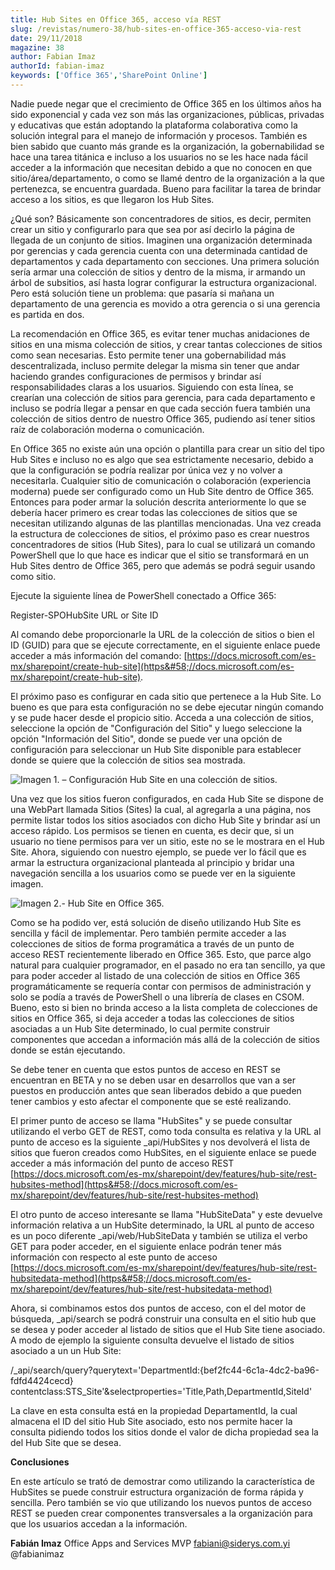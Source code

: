 ```yaml
---
title: Hub Sites en Office 365, acceso vía REST
slug: /revistas/numero-38/hub-sites-en-office-365-acceso-via-rest
date: 29/11/2018
magazine: 38
author: Fabian Imaz
authorId: fabian-imaz
keywords: ['Office 365','SharePoint Online']
---
```



<ArticleHeader frontmatter={props.pageContext.frontmatter} />



Nadie puede negar que el crecimiento de Office 365 en los últimos años ha sido exponencial y cada vez son más las organizaciones, públicas, privadas y educativas que están adoptando la plataforma colaborativa como la solución integral para el manejo de información y procesos. También es bien sabido que cuanto más grande es la organización, la gobernabilidad se hace una tarea titánica e incluso a los usuarios no se les hace nada fácil acceder a la información que necesitan debido a que no conocen en que sitio/área/departamento, o como se llamé dentro de la organización a la que pertenezca, se encuentra guardada. Bueno para facilitar la tarea de brindar acceso a los sitios, es que llegaron los Hub Sites.

¿Qué son? Básicamente son concentradores de sitios, es decir, permiten crear un sitio y configurarlo para que sea por así decirlo la página de llegada de un conjunto de sitios. Imaginen una organización determinada por gerencias y cada gerencia cuenta con una determinada cantidad de departamentos y cada departamento con secciones. Una primera solución sería armar una colección de sitios y dentro de la misma, ir armando un árbol de subsitios, así hasta lograr configurar la estructura organizacional. Pero está solución tiene un problema: que pasaría si mañana un departamento de una gerencia es movido a otra gerencia o si una gerencia es partida en dos.

La recomendación en Office 365, es evitar tener muchas anidaciones de sitios en una misma colección de sitios, y crear tantas colecciones de sitios como sean necesarias. Esto permite tener una gobernabilidad más descentralizada, incluso permite delegar la misma sin tener que andar haciendo grandes configuraciones de permisos y brindar así responsabilidades claras a los usuarios. Siguiendo con esta línea, se crearían una colección de sitios para gerencia, para cada departamento e incluso se podría llegar a pensar en que cada sección fuera también una colección de sitios dentro de nuestro Office 365, pudiendo así tener sitios raíz de colaboración moderna o comunicación.

En Office 365 no existe aún una opción o plantilla para crear un sitio del tipo Hub Sites e incluso no es algo que sea estrictamente necesario, debido a que la configuración se podría realizar por única vez y no volver a necesitarla. Cualquier sitio de comunicación o colaboración (experiencia moderna) puede ser configurado como un Hub Site dentro de Office 365. Entonces para poder armar la solución descrita anteriormente lo que se debería hacer primero es crear todas las colecciones de sitios que se necesitan utilizando algunas de las plantillas mencionadas. Una vez creada la estructura de colecciones de sitios, el próximo paso es crear nuestros concentradores de sitios (Hub Sites), para lo cual se utilizará un comando PowerShell que lo que hace es indicar que el sitio se transformará en un Hub Sites dentro de Office 365, pero que además se podrá seguir usando como sitio.

Ejecute la siguiente línea de PowerShell conectado a Office 365:

Register-SPOHubSite URL or Site ID

Al comando debe proporcionarle la URL de la colección de sitios o bien el ID (GUID) para que se ejecute correctamente, en el siguiente enlace puede acceder a más información del comando: [https://docs.microsoft.com/es-mx/sharepoint/create-hub-site](https&#58;//docs.microsoft.com/es-mx/sharepoint/create-hub-site).

El próximo paso es configurar en cada sitio que pertenece a la Hub Site. Lo bueno es que para esta configuración no se debe ejecutar ningún comando y se pude hacer desde el propicio sitio. Acceda a una colección de sitios, seleccione la opción de "Configuración del Sitio" y luego seleccione la opción "Información del Sitio", donde se puede ver una opción de configuración para seleccionar un Hub Site disponible para establecer donde se quiere que la colección de sitios sea mostrada.

![Imagen 1. – Configuración Hub Site en una colección de sitios.](../../../images/numero38/hub-sites-en-office-365-acceso-via-rest/image1.png)

Una vez que los sitios fueron configurados, en cada Hub Site se dispone de una WebPart llamada Sitios (Sites) la cual, al agregarla a una página, nos permite listar todos los sitios asociados con dicho Hub Site y brindar así un acceso rápido. Los permisos se tienen en cuenta, es decir que, si un usuario no tiene permisos para ver un sitio, este no se le mostrara en el Hub Site. Ahora, siguiendo con nuestro ejemplo, se puede ver lo fácil que es armar la estructura organizacional planteada al principio y bridar una navegación sencilla a los usuarios como se puede ver en la siguiente imagen.

![Imagen 2.- Hub Site en Office 365.](../../../images/numero38/hub-sites-en-office-365-acceso-via-rest/image2.png)

Como se ha podido ver, está solución de diseño utilizando Hub Site es sencilla y fácil de implementar. Pero también permite acceder a las colecciones de sitios de forma programática a través de un punto de acceso REST recientemente liberado en Office 365. Esto, que parce algo natural para cualquier programador, en el pasado no era tan sencillo, ya que para poder acceder al listado de una colección de sitios en Office 365 programáticamente se requería contar con permisos de administración y solo se podía a través de PowerShell o una librería de clases en CSOM. Bueno, esto si bien no brinda acceso a la lista completa de colecciones de sitios en Office 365, si deja acceder a todas las colecciones de sitios asociadas a un Hub Site determinado, lo cual permite construir componentes que accedan a información más allá de la colección de sitios donde se están ejecutando.

Se debe tener en cuenta que estos puntos de acceso en REST se encuentran en BETA y no se deben usar en desarrollos que van a ser puestos en producción antes que sean liberados debido a que pueden tener cambios y esto afectar el componente que se esté realizando.

El primer punto de acceso se llama "HubSites" y se puede consultar utilizando el verbo GET de REST, como toda consulta es relativa y la URL al punto de acceso es la siguiente \_api/HubSites y nos devolverá el lista de sitios que fueron creados como HubSites, en el siguiente enlace se puede acceder a más información del punto de acceso REST [https://docs.microsoft.com/es-mx/sharepoint/dev/features/hub-site/rest-hubsites-method](https&#58;//docs.microsoft.com/es-mx/sharepoint/dev/features/hub-site/rest-hubsites-method)

El otro punto de acceso interesante se llama "HubSiteData" y este devuelve información relativa a un HubSite determinado, la URL al punto de acceso es un poco diferente \_api/web/HubSiteData y también se utiliza el verbo GET para poder acceder, en el siguiente enlace podrán tener más información con respecto al este punto de acceso [https://docs.microsoft.com/es-mx/sharepoint/dev/features/hub-site/rest-hubsitedata-method](https&#58;//docs.microsoft.com/es-mx/sharepoint/dev/features/hub-site/rest-hubsitedata-method)

Ahora, si combinamos estos dos puntos de acceso, con el del motor de búsqueda, \_api/search se podrá construir una consulta en el sitio hub que se desea y poder acceder al listado de sitios que el Hub Site tiene asociado. A modo de ejemplo la siguiente consulta devuelve el listado de sitios asociado a un un Hub Site:

/\_api/search/query?querytext='DepartmentId:{bef2fc44-6c1a-4dc2-ba96-fdfd4424cecd} contentclass:STS\_Site'&selectproperties='Title,Path,DepartmentId,SiteId'

La clave en esta consulta está en la propiedad DepartamentId, la cual almacena el ID del sitio Hub Site asociado, esto nos permite hacer la consulta pidiendo todos los sitios donde el valor de dicha propiedad sea la del Hub Site que se desea.

**Conclusiones**

En este artículo se trató de demostrar como utilizando la característica de HubSites se puede construir estructura organización de forma rápida y sencilla. Pero también se vio que utilizando los nuevos puntos de acceso REST se pueden crear componentes transversales a la organización para que los usuarios accedan a la información.



**Fabián Imaz**
 Office Apps and Services MVP
 fabiani@siderys.com.yi
 @fabianimaz

